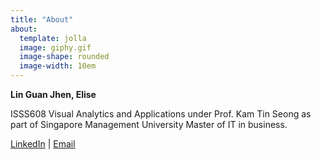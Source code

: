 ```yaml
---
title: "About"
about:
  template: jolla
  image: giphy.gif
  image-shape: rounded
  image-width: 10em
---
```


**Lin Guan Jhen, Elise**

ISSS608 Visual Analytics and Applications under Prof. Kam Tin Seong as part of Singapore Management University Master of IT in business.

[LinkedIn](https://www.linkedin.com/in/elgi753689/) \| [Email](guanjhenlin.2022@mitb.smu.edu.sg)

<!-- Google tag (gtag.js) -->

```{=html}
<script async src="https://www.googletagmanager.com/gtag/js?id=G-65B5RWMGTX"></script>
```
```{=html}
<script>
  window.dataLayer = window.dataLayer || [];
  function gtag(){dataLayer.push(arguments);}
  gtag('js', new Date());

  gtag('config', 'G-65B5RWMGTX');
</script>
```
